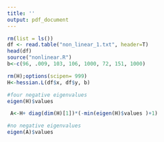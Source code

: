 ```yaml
---
title: ''
output: pdf_document
---
```


```r
rm(list = ls())
df <- read.table("non_linear_1.txt", header=T)
head(df)
source("nonlinear.R")
b<-c(96, .009, 103, 106, 1000, 72, 151, 1000)

rm(H);options(scipen= 999)
H<-hessian.L(df$x, df$y, b) 

#four negative eigenvalues
eigen(H)$values

 A<-H+ diag(dim(H)[1])*(-min(eigen(H)$values )+1) 

#no negative eigenvalues 
eigen(A)$values

```

